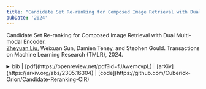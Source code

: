 ```yaml
---
title: "Candidate Set Re-ranking for Composed Image Retrieval with Dual Multi-modal Encoder."
pubDate: '2024'
---
```


<div class="research_h1">

Candidate Set Re-ranking for Composed Image Retrieval with Dual Multi-modal Encoder.<br />
<span class="inline text-transition text-gray-500">[Zheyuan Liu](#), Weixuan Sun, Damien Teney, and Stephen Gould.
Transactions on Machine Learning Research (TMLR), 2024.</span> 

<details>
<summary>
<span class='inline text-transition text-gray-500'> bib |  [pdf](https://openreview.net/pdf?id=fJAwemcvpL) | [arXiv](https://arxiv.org/abs/2305.16304) | [code](https://github.com/Cuberick-Orion/Candidate-Reranking-CIR) </span> 
</summary>
<p>
  ```bibtex
    @article{liu2024candidate,
      title={Candidate Set Re-ranking for Composed Image Retrieval with Dual Multi-modal Encoder},
      author={Zheyuan Liu and Weixuan Sun and Damien Teney and Stephen Gould},
      journal={Transactions on Machine Learning Research},
      issn={2835-8856},
      year={2024},
      url={https://openreview.net/forum?id=fJAwemcvpL},
      note={}
    }
  ```
</p>
</details>
</div>